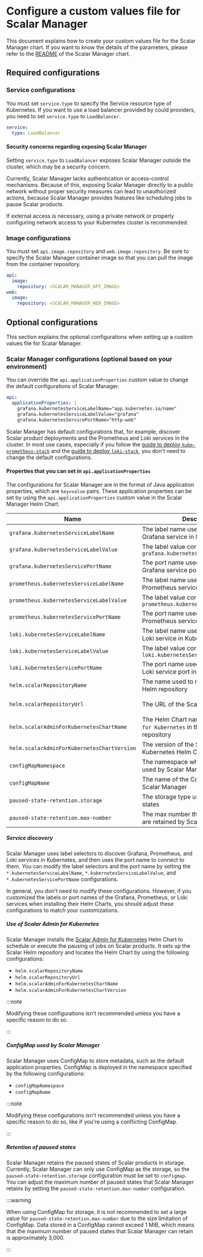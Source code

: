 # Configure a custom values file for Scalar Manager

This document explains how to create your custom values file for the Scalar Manager chart. If you want to know the details of the parameters, please refer to the [README](https://github.com/scalar-labs/helm-charts/blob/main/charts/scalar-manager/README.md) of the Scalar Manager chart.

## Required configurations

### Service configurations

You must set `service.type` to specify the Service resource type of Kubernetes. If you want to use a load balancer provided by could providers, you need to set `service.type` to `LoadBalancer`.

```yaml
service:
  type: LoadBalancer
```

#### Security concerns regarding exposing Scalar Manager

Setting `service.type` to `LoadBalancer` exposes Scalar Manager outside the cluster, which may be a security concern.

Currently, Scalar Manager lacks authentication or access-control mechanisms. Because of this, exposing Scalar Manager directly to a public network without proper security measures can lead to unauthorized actions, because Scalar Manager provides features like scheduling jobs to pause Scalar products.

If external access is necessary, using a private network or properly configuring network access to your Kubernetes cluster is recommended.

### Image configurations

You must set `api.image.repository` and `web.image.repository`. Be sure to specify the Scalar Manager container image so that you can pull the image from the container repository.

```yaml
api:
  image:
    repository: <SCALAR_MANAGER_API_IMAGE>
web:
  image:
    repository: <SCALAR_MANAGER_WEB_IMAGE>
```

## Optional configurations

This section explains the optional configurations when setting up a custom values file for Scalar Manager.

### Scalar Manager configurations (optional based on your environment)

You can override the `api.applicationProperties` custom value to change the default configurations of Scalar Manager.

```yaml
api:
  applicationProperties: |
    grafana.kubernetesServiceLabelName="app.kubernetes.io/name"
    grafana.kubernetesServiceLabelValue="grafana"
    grafana.kubernetesServicePortName="http-web"
```

Scalar Manager has default configurations that, for example, discover Scalar product deployments and the Prometheus and Loki services in the cluster. In most use cases, especially if you follow the [guide to deploy `kube-prometheus-stack`](getting-started-monitoring.mdx) and the [guide to deploy `loki-stack`](getting-started-logging.mdx), you don't need to change the default configurations.

#### Properties that you can set in `api.applicationProperties`

The configurations for Scalar Manager are in the format of Java application properties, which are `key=value` pairs. These application properties can be set by using the `api.applicationProperties` custom value in the Scalar Manager Helm Chart.

|Name|Description|Default value|
|---|---|---|
|`grafana.kubernetesServiceLabelName`|The label name used to discover the Grafana service in Kubernetes|`app.kubernetes.io/name`|
|`grafana.kubernetesServiceLabelValue`|The label value corresponding to `grafana.kubernetesServiceLabelName`|`grafana`|
|`grafana.kubernetesServicePortName`|The port name used to discover the Grafana service port in Kubernetes|`http-web`|
|`prometheus.kubernetesServiceLabelName`|The label name used to discover the Prometheus service in Kubernetes|`app`|
|`prometheus.kubernetesServiceLabelValue`|The label value corresponding to `prometheus.kubernetesServiceLabelName`|`kube-prometheus-stack-prometheus`|
|`prometheus.kubernetesServicePortName`|The port name used to discover the Prometheus service port in Kubernetes|`http-web`|
|`loki.kubernetesServiceLabelName`|The label name used to discover the Loki service in Kubernetes|`app`|
|`loki.kubernetesServiceLabelValue`|The label value corresponding to `loki.kubernetesServiceLabelName`|`loki`|
|`loki.kubernetesServicePortName`|The port name used to discover the Loki service port in Kubernetes|`http-metrics`|
|`helm.scalarRepositoryName`|The name used to represent the Scalar Helm repository|`scalar-labs`|
|`helm.scalarRepositoryUrl`|The URL of the Scalar Helm repository|`https://scalar-labs.github.io/helm-charts`|
|`helm.scalarAdminForKubernetesChartName`|The Helm Chart name of `Scalar Admin for Kubernetes` in the Scalar Helm repository|`scalar-admin-for-kubernetes`|
|`helm.scalarAdminForKubernetesChartVersion`|The version of the Scalar Admin for Kubernetes Helm Chart|`1.0.0`|
|`configMapNamespace`|The namespace where the ConfigMap used by Scalar Manager is deployed|`default`|
|`configMapName`|The name of the ConfigMap used by Scalar Manager|`scalar-manager-metadata`|
|`paused-state-retention.storage`|The storage type used to retain paused states|`configmap`|
|`paused-state-retention.max-number`|The max number that the paused states are retained by Scalar Manager|`100`|

##### Service discovery

Scalar Manager uses label selectors to discover Grafana, Prometheus, and Loki services in Kubernetes, and then uses the port name to connect to them. You can modify the label selectors and the port name by setting the `*.kubernetesServiceLabelName`, `*.kubernetesServiceLabelValue`, and `*.kubernetesServicePortName` configurations.

In general, you don't need to modify these configurations. However, if you customized the labels or port names of the Grafana, Prometheus, or Loki services when installing their Helm Charts, you should adjust these configurations to match your customizations.

##### Use of Scalar Admin for Kubernetes

Scalar Manager installs the [Scalar Admin for Kubernetes](https://github.com/scalar-labs/scalar-admin-for-kubernetes) Helm Chart to schedule or execute the pausing of jobs on Scalar products. It sets up the Scalar Helm repository and locates the Helm Chart by using the following configurations:

- `helm.scalarRepositoryName`
- `helm.scalarRepositoryUrl`
- `helm.scalarAdminForKubernetesChartName`
- `helm.scalarAdminForKubernetesChartVersion`

:::note

Modifying these configurations isn't recommended unless you have a specific reason to do so.

:::

##### ConfigMap used by Scalar Manager

Scalar Manager uses ConfigMap to store metadata, such as the default application properties. ConfigMap is deployed in the namespace specified by the following configurations:

- `configMapNamespace`
- `configMapName`

:::note

Modifying these configurations isn't recommended unless you have a specific reason to do so, like if you're using a conflicting ConfigMap.

:::

##### Retention of paused states

Scalar Manager retains the paused states of Scalar products in storage. Currently, Scalar Manager can only use ConfigMap as the storage, so the `paused-state-retention.storage` configuration must be set to `configmap`. You can adjust the maximum number of paused states that Scalar Manager retains by setting the `paused-state-retention.max-number` configuration.

:::warning

When using ConfigMap for storage, it is not recommended to set a large value for `paused-state-retention.max-number` due to the size limitation of ConfigMap. Data stored in a ConfigMap cannot exceed 1 MiB, which means that the maximum number of paused states that Scalar Manager can retain is approximately 3,000.

:::
